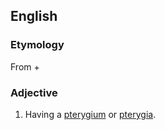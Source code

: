 ==English==

===Etymology===
From {{der|en|grc|πτέρυξ|πτέρυξ, πτέρυγος}} + {{l|en|-ate}}

===Adjective===
{{en-adj|-}}

# {{lb|en|rare}} Having a [[pterygium]] or [[pterygia]].